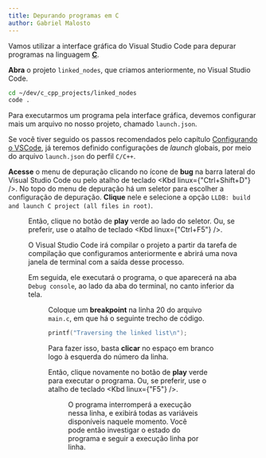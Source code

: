 ```yaml
---
title: Depurando programas em C
author: Gabriel Malosto
---
```





Vamos utilizar a interface gráfica do Visual Studio Code para depurar programas na linguagem [**C**](https://www.gnu.org/software/gnu-c-manual/gnu-c-manual.html).

**Abra** o projeto `linked_nodes`, que criamos anteriormente, no Visual Studio Code.

```zsh title="Fedora, WSL ou Mint" frame="terminal"
cd ~/dev/c_cpp_projects/linked_nodes
code .
```

Para executarmos um programa pela interface gráfica, devemos configurar mais um arquivo no nosso projeto, chamado `launch.json`.

Se você tiver seguido os passos recomendados pelo capítulo [Configurando o VSCode](../../compiler/vscode), já teremos definido configurações de _launch_ globais, por meio do arquivo `launch.json` do perfil `C/C++`.

**Acesse** o menu de depuração clicando no ícone de **bug** na barra lateral do Visual Studio Code ou pelo atalho de teclado <Kbd linux={"Ctrl+Shift+D"} />.
No topo do menu de depuração há um seletor para escolher a configuração de depuração.
**Clique** nele e selecione a opção `LLDB: build and launch C project (all files in root)`.

<Figure
  caption="Selecionando a configuração de depuração no Visual Studio Code."
  images={[
    {
      src: selectLauncher,
      alt: `Menu de seleção da configuração de depuração do Visual Studio Code, em que se vê a opção "LLDB: build and launch C project (all files in root)" selecionada.`,
    },
  ]}
/>

Então, clique no botão de **play** verde ao lado do seletor.
Ou, se preferir, use o atalho de teclado <Kbd linux={"Ctrl+F5"} />.

O Visual Studio Code irá compilar o projeto a partir da tarefa de compilação que configuramos anteriormente e abrirá uma nova janela de terminal com a saída desse processo.

Em seguida, ele executará o programa, o que aparecerá na aba `Debug console`, ao lado da aba do terminal, no canto inferior da tela.

<Figure
  caption="Saída da compilação e execução do programa no Visual Studio Code."
  images={[
    {
      src: launchOutput,
      alt: "Visual Studio Code com a aba de console de depuração aberta. Nela, está a saída da execução do programa: 1 2 3 4 5 6 7 8 9 10.",
    },
  ]}
/>

Coloque um **breakpoint** na linha 20 do arquivo `main.c`, em que há o seguinte trecho de código.

```c title="main.c" frame="code"
printf("Traversing the linked list\n");
```

Para fazer isso, basta **clicar** no espaço em branco logo à esquerda do número da linha.

Então, clique novamente no botão de **play** verde para executar o programa.
Ou, se preferir, use o atalho de teclado <Kbd linux={"F5"} />.

<Figure
  caption="Usando um breakpoint no Visual Studio Code."
  images={[
    {
      src: breakpoint,
      alt: `Visual Studio Code depurando o arquivo "main.c", tendo pausado no breakpoint na linha 20.`,
    },
  ]}
/>

O programa interromperá a execução nessa linha, e exibirá todas as variáveis disponíveis naquele momento.
Você pode então investigar o estado do programa e seguir a execução linha por linha.
